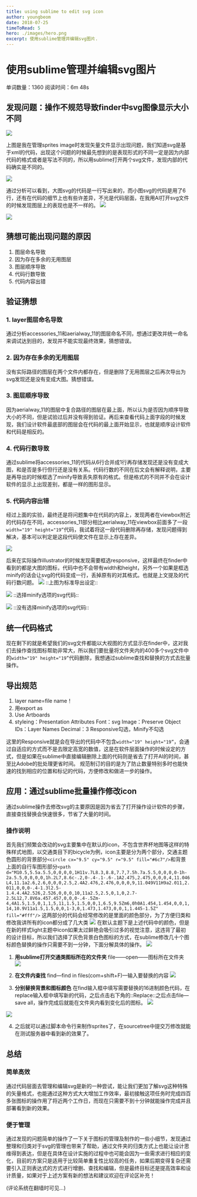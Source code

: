 ```yaml
---
title: using sublime to edit svg icon
author: youngbeom
date: 2018-07-25
timeToRead: 5
hero: ./images/hero.png
excerpt: 使用sublime管理并编辑svg图片.
---
```


# 使用sublime管理并编辑svg图片

单词数量：1360  阅读时间：6m 48s

## 发现问题：操作不规范导致finder中svg图像显示大小不同
![](http://youngbeom-cloud.oss-cn-shanghai.aliyuncs.com/blog/assets/2018/07/coding-sprite-svg-1.png)

上图是我在管理sprites image时发现矢量文件显示出现问题，我们知道svg是基于xml的代码，出现这个问题的时候最先想到的是表现形式的不同一定是因为内部代码的格式或者是写法不同的，所以用sublime打开两个svg文件，发现内部的代码确实是不同的。

![](http://youngbeom-cloud.oss-cn-shanghai.aliyuncs.com/blog/assets/2018/07/coding-sprite-svg-2.png)

通过分析可以看到，大图svg的代码是一行写出来的，而小图svg的代码是用了6行，还有在代码的细节上也有些许差异，不光是代码层面，在我用AI打开svg文件的时候发现图层上的表现也是不一样的。
![](http://youngbeom-cloud.oss-cn-shanghai.aliyuncs.com/blog/assets/2018/07/coding-sprite-svg-3.png)

![](http://youngbeom-cloud.oss-cn-shanghai.aliyuncs.com/blog/assets/2018/07/coding-sprite-svg-4.png)

## 猜想可能出现问题的原因
1. 图层命名导致
2. 因为存在多余的无用图层
3. 图层顺序导致
4. 代码行数导致
5. 代码内容出错

## 验证猜想

### 1. layer图层命名导致
通过分析accessories_11和aerialway_11的图层命名不同，想通过更改并统一命名来调试达到目的，发现并不能实现最终效果，猜想错误。

### 2. 因为存在多余的无用图层
没有实际路径的图层在两个文件内都存在，但是删除了无用图层之后再次导出为svg发现还是没有变成大图。猜想错误。

### 3. 图层顺序导致 
因为aerialway_11的图层中复合路径的图层在最上面，所以认为是否因为顺序导致大小的不同，但是试验过后并没有得到验证。再后来查看代码上面<path>字段的时候发现，我们设计软件最底部的图层会在代码的最上面开始显示，也就是顺序设计软件和代码是相反的。

### 4. 代码行数导致
通过sublime将accessories_11的代码从6行合并成1行再存储发现还是没有变成大图，和是否是多行但行还是没有关系。代码行数的不同在后文会有解释说明，主要是再导出的时候框选了minify导致丢失原有的格式。但是格式的不同并不会在设计软件的显示上出现差别，都是一样的图形显示。

### 5. 代码内容出错
经过上面的实验，最终还是将问题集中在代码的内容上，发现两者在viewbox附近的代码存在不同，accessories_11部分相比aerialway_11在viewbox前面多了一段`width="19" height="19”`代码，我试着将这一段代码删除再存储，发现问题得到解决，基本可以判定是这段代码使文件在显示上存在差异。

![](http://youngbeom-cloud.oss-cn-shanghai.aliyuncs.com/blog/assets/2018/07/coding-sprite-svg-5.png)

后来在实际操作illustrator的时候发现需要框选responsive，这样最终在finder中看到的都是大图的图标，代码中也不会带有width和height，另外一个如果是框选minify的话会让svg的代码变成一行，丢掉原有的对其格式。也就是上文提及的代码行数问题。
![](http://youngbeom-cloud.oss-cn-shanghai.aliyuncs.com/blog/assets/2018/07/coding-sprite-svg-6.png)
::上图为标准导出设定::



![](http://youngbeom-cloud.oss-cn-shanghai.aliyuncs.com/blog/assets/2018/07/coding-sprite-svg-7.png)
::选择minify选项的svg代码::


![](http://youngbeom-cloud.oss-cn-shanghai.aliyuncs.com/blog/assets/2018/07/coding-sprite-svg-8.png)
::没有选择minify选项的svg代码::




## 统一代码格式
现在剩下的就是希望我们的svg文件都能以大视图的方式显示在finder中，这对我们去操作查找图标帮助非常大，所以我们要批量将文件夹内的400多个svg文件中的`width="19" height="19”`代码删除，我想通过sublime查找和替换的方式去批量操作。

## 导出规范
1. layer name=file name！
2. 用export as
3. Use Artboards
4. styleing：Presentation Attributes
Font：svg
Image：Preserve
Object IDs：Layer Names
Decimal：3
Responsive勾选，Minify不勾选

这里的Responsive就是会在导出的代码中不包含`width="19" height="19”`，会通过自适应的方式而不是去限定高宽的数值，这是在软件层面操作的时候设定的方式，但是如果在sublime中直接编辑删除上面的代码则是省去了打开AI的时间，甚至比Adobe的批处理更省时间。
规范制订的目的是为了防止数量特别多时也能快速的找到相应的位置和标记的代码，方便修改和做进一步的操作。


## 应用：通过sublime批量操作修改icon
通过sublime操作去修改svg的主要原因是因为省去了打开操作设计软件的步骤，直接查找替换会快速很多，节省了大量的时间。
### 操作说明
首先我们频繁会改动的svg主要集中在默认的icon，不包含世界杯地图等这样的特殊样式地图，以交通类目下的bicycle为例，icon主要是分为两个部分，交通主题色圆形的背景部分`<circle cx="9.5" cy="9.5" r="9.5" fill="#6c7"/>`和背景上面的自行车图形部分`<path d="M10.5,5.5a.5.5,0,0,0,0,1H11v.7L8.3,8.8,7.7,7.5h.7a.5.5,0,0,0,0-1h-2a.5.5,0,0,0,0,1h.2L7,8.6c-.2,0-.4-.1-.6-.1A2.475,2.475,0,0,0,4,11.046L4,11.1a2.6,2.6,0,0,0,2.5,2.4A2.476,2.476,0,0,0,9,11.049V11H9a2.011,2.011,0,0,0-.4-1.3l2.5-1.4.4.4A2.526,2.526,0,0,0,10,11a2.5,2.5,0,1,0,2.7-2.5L12,7.8V6a.457.457,0,0,0-.4-.5Zm-4,4A1.5,1.5,0,1,1,5,11,1.5,1.5,0,0,1,6.5,9.5Zm6,0h0A1.454,1.454,0,0,1,14,10.9V11a1.5,1.5,0,0,1-3,0,1.473,1.473,0,0,1,1.445-1.5Z" fill="#fff"/>`  这两部分的代码会经常修改的是里面的颜色部分，为了方便归类和修改我讲所有的icon都分成了几大类
![](http://youngbeom-cloud.oss-cn-shanghai.aliyuncs.com/blog/assets/2018/07/coding-sprite-svg-9.png)
在默认主题下是上述代码中的颜色，但是在新的样式light主题中icon如果太过鲜艳会吸引过多的视觉注意，这违背了最初的设计目标，所以我们选择了灰色背景白色图标的方式，在sublime修改几十个图标颜色替换的操作只需要不到一分钟，下面分解具体的操作。
![](http://youngbeom-cloud.oss-cn-shanghai.aliyuncs.com/blog/assets/2018/07/coding-sprite-svg-10.jpg)


1. **用sublime打开交通类图标所在的文件夹**
 file——open——图标所在文件夹
![](http://youngbeom-cloud.oss-cn-shanghai.aliyuncs.com/blog/assets/2018/07/coding-sprite-svg-11.png)
2. **在文件内查找**
find—find in files(com+shift+F)—输入要替换的内容
![](http://youngbeom-cloud.oss-cn-shanghai.aliyuncs.com/blog/assets/2018/07/coding-sprite-svg-12.png)

3. **分别替换背景和图标颜色**
在find输入框中填写需要替换的16进制颜色代码，在replace输入框中填写新的代码，之后点击右下角的::Replace::之后点击file—save all，操作完成后就能在文件夹内看到变化后的图标。
![](http://youngbeom-cloud.oss-cn-shanghai.aliyuncs.com/blog/assets/2018/07/coding-sprite-svg-13.png)

![](http://youngbeom-cloud.oss-cn-shanghai.aliyuncs.com/blog/assets/2018/07/coding-sprite-svg-14.png)

4. 之后就可以通过脚本命令行来制作sprites了，在sourcetree中提交万修改就能在测试服务器中看到新的效果了。

## 总结
### 简单高效
通过代码层面去管理和编辑svg是新的一种尝试，能让我们更加了解svg这种特殊的矢量格式，也能通过这种方式大大增加工作效率，最初接触这项任务时完成四百多张图标的操作用了将近两个工作日，而现在只需要不到十分钟就能操作完成并且部署看到新的效果。
### 便于管理
通过发现的问题简单的操作了一下关于图标的管理及制作的一些小细节，发现通过整理和归类对于svg的管理也带来了帮助，通过文件夹的归类方式上也能让设计思维得到表达，但是在具体在设计实施的过程中也可能会因为一些需求进行相应的变化，目前的方案只是适用于比较简单重复性比较高的任务，如果后期变得复杂还需要引入正则表达式的方式进行增删、查找和编辑，但是最终目标还是提高效率和设计质量，如果对于上述方案有新的想法和建议欢迎在评论区补充！

(评论系统在翻墙时可见…)

